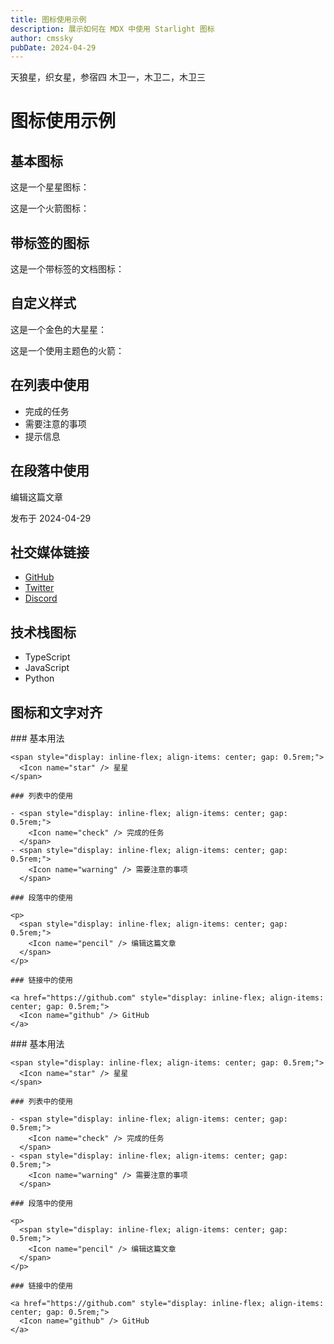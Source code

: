 ```yaml
---
title: 图标使用示例
description: 展示如何在 MDX 中使用 Starlight 图标
author: cmssky
pubDate: 2024-04-29
---
```



<Tabs>
<TabItem label="恒星">天狼星，织女星，参宿四</TabItem>
<TabItem label="卫星">木卫一，木卫二，木卫三</TabItem>
</Tabs>


# 图标使用示例

## 基本图标

这是一个星星图标：<Icon name="star" />

这是一个火箭图标：<Icon name="rocket" />

## 带标签的图标

这是一个带标签的文档图标：<Icon name="document" label="文档" />

## 自定义样式

这是一个金色的大星星：<Icon name="star" color="goldenrod" size="2rem" />

这是一个使用主题色的火箭：<Icon name="rocket" color="var(--sl-color-text-accent)" />

## 在列表中使用

- <span style="display: inline-flex; align-items: center; gap: 0.5rem;"><Icon name="check" /> 完成的任务</span>
- <span style="display: inline-flex; align-items: center; gap: 0.5rem;"><Icon name="warning" /> 需要注意的事项</span>
- <span style="display: inline-flex; align-items: center; gap: 0.5rem;"><Icon name="info" /> 提示信息</span>

## 在段落中使用

<span style="display: inline-flex; align-items: center; gap: 0.5rem;"><Icon name="pencil" /> 编辑这篇文章</span>

<span style="display: inline-flex; align-items: center; gap: 0.5rem;"><Icon name="clock" /> 发布于 2024-04-29</span>

## 社交媒体链接

- <span style="display: inline-flex; align-items: center; gap: 0.5rem;"><Icon name="github" /> [GitHub](https://github.com)</span>
- <span style="display: inline-flex; align-items: center; gap: 0.5rem;"><Icon name="twitter" /> [Twitter](https://twitter.com)</span>
- <span style="display: inline-flex; align-items: center; gap: 0.5rem;"><Icon name="discord" /> [Discord](https://discord.com)</span>

## 技术栈图标

- <span style="display: inline-flex; align-items: center; gap: 0.5rem;"><Icon name="typescript" /> TypeScript</span>
- <span style="display: inline-flex; align-items: center; gap: 0.5rem;"><Icon name="javascript" /> JavaScript</span>
- <span style="display: inline-flex; align-items: center; gap: 0.5rem;"><Icon name="python" /> Python</span>

## 图标和文字对齐

<Tabs>
  <TabItem label="内联样式" icon="code">
    ### 基本用法

    <span style="display: inline-flex; align-items: center; gap: 0.5rem;">
      <Icon name="star" /> 星星
    </span>

    ### 列表中的使用

    - <span style="display: inline-flex; align-items: center; gap: 0.5rem;">
        <Icon name="check" /> 完成的任务
      </span>
    - <span style="display: inline-flex; align-items: center; gap: 0.5rem;">
        <Icon name="warning" /> 需要注意的事项
      </span>

    ### 段落中的使用

    <p>
      <span style="display: inline-flex; align-items: center; gap: 0.5rem;">
        <Icon name="pencil" /> 编辑这篇文章
      </span>
    </p>

    ### 链接中的使用

    <a href="https://github.com" style="display: inline-flex; align-items: center; gap: 0.5rem;">
      <Icon name="github" /> GitHub
    </a>
  </TabItem>

  <TabItem label="使用 StarlightIcon 类型" icon="setting">
    ### 基本用法

    <span style="display: inline-flex; align-items: center; gap: 0.5rem;">
      <Icon name="star" /> 星星
    </span>

    ### 列表中的使用

    - <span style="display: inline-flex; align-items: center; gap: 0.5rem;">
        <Icon name="check" /> 完成的任务
      </span>
    - <span style="display: inline-flex; align-items: center; gap: 0.5rem;">
        <Icon name="warning" /> 需要注意的事项
      </span>

    ### 段落中的使用

    <p>
      <span style="display: inline-flex; align-items: center; gap: 0.5rem;">
        <Icon name="pencil" /> 编辑这篇文章
      </span>
    </p>

    ### 链接中的使用

    <a href="https://github.com" style="display: inline-flex; align-items: center; gap: 0.5rem;">
      <Icon name="github" /> GitHub
    </a>
  </TabItem>
</Tabs>
